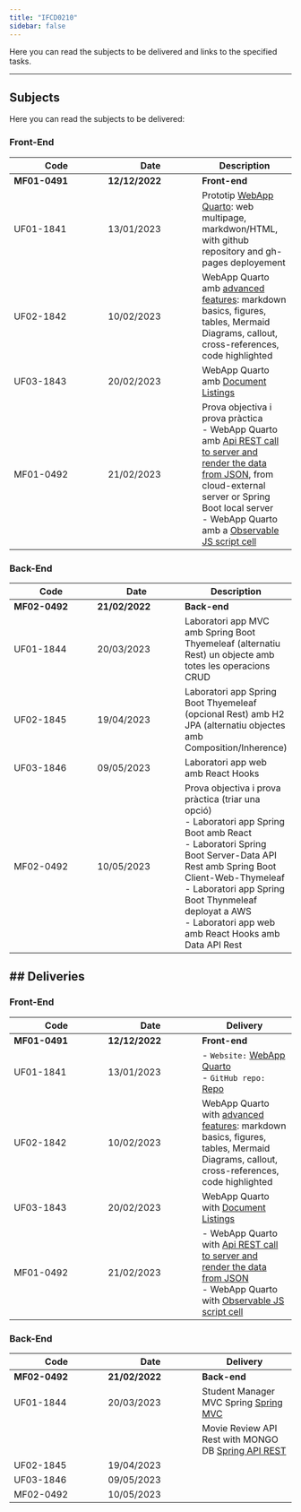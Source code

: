 ```yaml
---
title: "IFCD0210"
sidebar: false
---
```


Here you can read the subjects to be delivered and links to the specified tasks.

---

## Subjects

Here you can read the subjects to be delivered:

### Front-End

| Code | Date | Description|
|---|---|---|
| **MF01-0491**  | **12/12/2022**  | **Front-end** |
| UF01-1841 | 13/01/2023  | Prototip [WebApp Quarto](https://albertprofe.github.io/wiki/markup/markup-quarto-create.html): web multipage, markdwon/HTML, with github repository and gh-pages deployement |
| UF02-1842 | 10/02/2023  | WebApp Quarto amb [advanced features](https://albertprofe.github.io/wiki/markup/markup-quarto-basics.html): markdown basics, figures, tables, Mermaid Diagrams, callout, cross-references, code highlighted   |
| UF03-1843 | 20/02/2023  | WebApp Quarto amb [Document Listings](https://quarto.org/docs/websites/website-listings.html){.external} |
| MF01-0492 | 21/02/2023  | Prova objectiva i prova pràctica</br>  - WebApp Quarto amb [Api REST call to server and render the data from JSON](https://albertprofe.github.io/wiki/markup/markup-quarto-api-rest.html), from cloud-external server or Spring Boot local server </br>  - WebApp Quarto amb a [Observable JS script cell](https://albertprofe.github.io/wiki/markup/markup-quarto-code.html#observable-js) |


### Back-End

| Code | Date | Description|
|---|---|---|
| **MF02-0492**  | **21/02/2022**  | **Back-end** |
| UF01-1844 | 20/03/2023  | Laboratori app MVC amb Spring Boot Thyemeleaf (alternatiu Rest) un objecte amb totes les operacions CRUD |
| UF02-1845 | 19/04/2023  | Laboratori app Spring Boot Thyemeleaf (opcional Rest) amb H2 JPA (alternatiu objectes amb Composition/Inherence) |
| UF03-1846 | 09/05/2023  | Laboratori app web amb React Hooks |
| MF02-0492 | 10/05/2023  | Prova objectiva i prova pràctica (triar una opció)</br>  - Laboratori app Spring Boot amb React </br>  - Laboratori Spring Boot Server-Data API Rest amb Spring Boot Client-Web-Thymeleaf </br>  -  Laboratori app Spring Boot Thynmeleaf deployat a AWS </br> -  Laboratori app web amb React Hooks amb Data API Rest |

## Deliveries
---

### Front-End

| Code | Date | Delivery|
|---|---|---|
| **MF01-0491**  | **12/12/2022**  | **Front-end** |
| UF01-1841 | 13/01/2023  | - `Website:` [WebApp Quarto](https://vcalvache.github.io/mywebsite) </br> - `GitHub repo:` [Repo](https://github.com/vcalvache/mywebsite)|
| UF02-1842 | 10/02/2023  | WebApp Quarto with [advanced features](https://vcalvache.github.io/mywebsite/laboratories/advanced_features.html): markdown basics, figures, tables, Mermaid Diagrams, callout, cross-references, code highlighted   |
| UF03-1843 | 20/02/2023  | WebApp Quarto with [Document Listings](https://vcalvache.github.io/mywebsite/laboratories/labs.html)|
| MF01-0492 | 21/02/2023  |  - WebApp Quarto  with [Api REST call to server and render the data from JSON](https://vcalvache.github.io/mywebsite/laboratories/api_rest_call.html) </br>  - WebApp Quarto with [Observable JS script cell](https://vcalvache.github.io/mywebsite/laboratories/observable_js_cell.html) |

### Back-End

| Code | Date | Delivery|
|---|---|---|
| **MF02-0492**  | **21/02/2022**  | **Back-end** |
| UF01-1844 | 20/03/2023  | Student Manager MVC Spring [Spring MVC](../laboratories/spring_boot_labs/UF01-1844.qmd) |
|           |             | Movie Review API Rest with MONGO DB [Spring API REST](../laboratories/spring_boot_labs/UF02-1845-mongo.qmd) | 
| UF02-1845 | 19/04/2023  |  |
| UF03-1846 | 09/05/2023  |  |
| MF02-0492 | 10/05/2023  |  |
